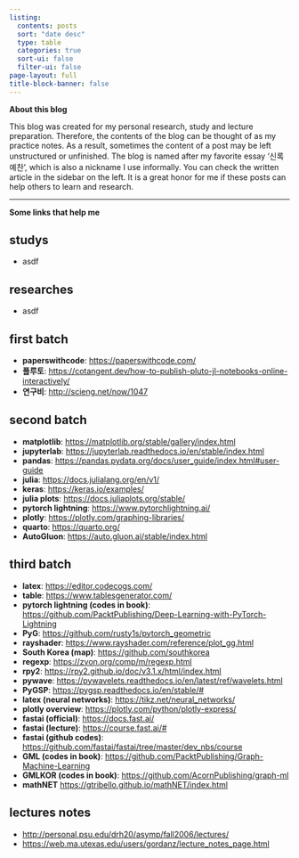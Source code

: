 ```yaml
---
listing:
  contents: posts
  sort: "date desc"
  type: table
  categories: true
  sort-ui: false
  filter-ui: false
page-layout: full
title-block-banner: false
---
```


**About this blog**

This blog was created for my personal research, study and lecture preparation. Therefore, the contents of the blog can be thought of as my practice notes. As a result, sometimes the content of a post may be left unstructured or unfinished. The blog is named after my favorite essay ‘신록예찬’, which is also a nickname I use informally. You can check the written article in the sidebar on the left. It is a great honor for me if these posts can help others to learn and research.

---

**Some links that help me**

::: {.panel-tabset} 

## studys

- asdf

## researches

- asdf

## first batch

- **paperswithcode**: <https://paperswithcode.com/>
- **플루토**: <https://cotangent.dev/how-to-publish-pluto-jl-notebooks-online-interactively/>
- **연구비**: <http://scieng.net/now/1047>

## second batch

- **matplotlib**: <https://matplotlib.org/stable/gallery/index.html> 
- **jupyterlab**: <https://jupyterlab.readthedocs.io/en/stable/index.html> 
- **pandas**: <https://pandas.pydata.org/docs/user_guide/index.html#user-guide>
- **julia**: <https://docs.julialang.org/en/v1/> 
- **keras**: <https://keras.io/examples/>
- **julia plots**: <https://docs.juliaplots.org/stable/> 
- **pytorch lightning**: <https://www.pytorchlightning.ai/> 
- **plotly**: <https://plotly.com/graphing-libraries/>
- **quarto**: <https://quarto.org/> 
- **AutoGluon**: <https://auto.gluon.ai/stable/index.html>

## third batch 

- **latex**: <https://editor.codecogs.com/> 
- **table**: <https://www.tablesgenerator.com/> 
- **pytorch lightning (codes in book)**: <https://github.com/PacktPublishing/Deep-Learning-with-PyTorch-Lightning> 
- **PyG**: <https://github.com/rusty1s/pytorch_geometric> 
- **rayshader**: <https://www.rayshader.com/reference/plot_gg.html> 
- **South Korea (map)**: <https://github.com/southkorea> 
- **regexp**: <https://zvon.org/comp/m/regexp.html> 
- **rpy2**: <https://rpy2.github.io/doc/v3.1.x/html/index.html>
- **pywave**: <https://pywavelets.readthedocs.io/en/latest/ref/wavelets.html>
- **PyGSP**: <https://pygsp.readthedocs.io/en/stable/#>
- **latex (neural networks)**: <https://tikz.net/neural_networks/> 
- **plotly overview**: <https://plotly.com/python/plotly-express/>
- **fastai (official)**: <https://docs.fast.ai/>
- **fastai (lecture)**: <https://course.fast.ai/#> 
- **fastai (github codes)**: <https://github.com/fastai/fastai/tree/master/dev_nbs/course> 
- **GML (codes in book)**: <https://github.com/PacktPublishing/Graph-Machine-Learning>
- **GMLKOR (codes in book)**: <https://github.com/AcornPublishing/graph-ml>
- **mathNET** <https://gtribello.github.io/mathNET/index.html>

## lectures notes

- <http://personal.psu.edu/drh20/asymp/fall2006/lectures/> 
- <https://web.ma.utexas.edu/users/gordanz/lecture_notes_page.html> 
:::